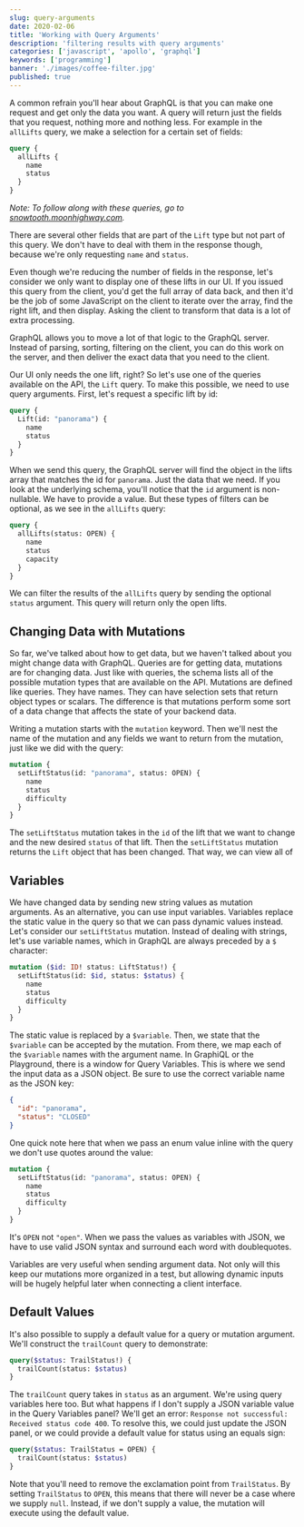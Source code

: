 ```yaml
---
slug: query-arguments
date: 2020-02-06
title: 'Working with Query Arguments'
description: 'filtering results with query arguments'
categories: ['javascript', 'apollo', 'graphql']
keywords: ['programming']
banner: './images/coffee-filter.jpg'
published: true
---
```


A common refrain you'll hear about GraphQL is that you can make one request and get only the data you want. A query will return just the fields that you request, nothing more and nothing less. For example in the `allLifts` query, we make a selection for a certain set of fields:

```graphql
query {
  allLifts {
    name
    status
  }
}
```

*Note: To follow along with these queries, go to [snowtooth.moonhighway.com](https://snowtooth.moonhighway.com).*

There are several other fields that are part of the `Lift` type but not part of this query. We don't have to deal with them in the response though, because we're only requesting `name` and `status`.

Even though we're reducing the number of fields in the response, let's consider we only want to display one of these lifts in our UI. If you issued this query from the client, you'd get the full array of data back, and then it'd be the job of some JavaScript on the client to iterate over the array, find the right lift, and then display. Asking the client to transform that data is a lot of extra processing.

GraphQL allows you to move a lot of that logic to the GraphQL server. Instead of parsing, sorting, filtering on the client, you can do this work on the server, and then deliver the exact data that you need to the client.

Our UI only needs the one lift, right? So let's use one of the queries available on the API, the `Lift` query. To make this possible, we need to use query arguments. First, let's request a specific lift by id:

```graphql
query {
  Lift(id: "panorama") {
    name
    status
  }
}
```

When we send this query, the GraphQL server will find the object in the lifts array that matches the id for `panorama`. Just the data that we need. If you look at the underlying schema, you'll notice that the `id` argument is non-nullable. We have to provide a value. But these types of filters can be optional, as we see in the `allLifts` query:

```graphql
query {
  allLifts(status: OPEN) {
    name
    status
    capacity
  }
}
```

We can filter the results of the `allLifts` query by sending the optional `status` argument. This query will return only the open lifts.

## Changing Data with Mutations

So far, we've talked about how to get data, but we haven't talked about you might change data with GraphQL. Queries are for getting data, mutations are for changing data. Just like with queries, the schema lists all of the possible mutation types that are available on the API. Mutations are defined like queries. They have names. They can have selection sets that return object types or scalars. The difference is that mutations perform some sort of a data change that affects the state of your backend data.

Writing a mutation starts with the `mutation` keyword. Then we'll nest the name of the mutation and any fields we want to return from the mutation, just like we did with the query:

```graphql
mutation {
  setLiftStatus(id: "panorama", status: OPEN) {
    name
    status
    difficulty
  }
}
```

The `setLiftStatus` mutation takes in the `id` of the lift that we want to change and the new desired `status` of that lift. Then the `setLiftStatus` mutation returns the `Lift` object that has been changed. That way, we can view all of

## Variables

We have changed data by sending new string values as mutation arguments. As an alternative, you can use input variables. Variables replace the static value in the query so that we can pass dynamic values instead. Let's consider our `setLiftStatus` mutation. Instead of dealing with strings, let's use variable names, which in GraphQL are always preceded by a `$` character:

```graphql
mutation ($id: ID! status: LiftStatus!) {
  setLiftStatus(id: $id, status: $status) {
    name
    status
    difficulty
  }
}
```

The static value is replaced by a `$variable`. Then, we state that the `$variable` can be accepted by the mutation. From there, we map each of the `$variable` names with the argument name. In GraphiQL or the Playground, there is a window for Query Variables. This is where we send the input data as a JSON object. Be sure to use the correct variable name as the JSON key:

```json
{
  "id": "panorama",
  "status": "CLOSED"
}
```

One quick note here that when we pass an enum value inline with the query we don't use quotes around the value:

```graphql
mutation {
  setLiftStatus(id: "panorama", status: OPEN) {
    name
    status
    difficulty
  }
}
```

It's `OPEN` not `"open"`. When we pass the values as variables with JSON, we have to use valid JSON syntax and surround each word with doublequotes.

Variables are very useful when sending argument data. Not only will this keep our mutations more organized in a test, but allowing dynamic inputs will be hugely helpful later when connecting a client interface.

## Default Values

It's also possible to supply a default value for a query or mutation argument. We'll construct the `trailCount` query to demonstrate:

```graphql
query($status: TrailStatus!) {
  trailCount(status: $status)
}
```

The `trailCount` query takes in `status` as an argument. We're using query variables here too. But what happens if I don't supply a JSON variable value in the Query Variables panel? We'll get an error: `Response not successful: Received status code 400`. To resolve this, we could just update the JSON panel, or we could provide a default value for status using an equals sign:

```graphql
query($status: TrailStatus = OPEN) {
  trailCount(status: $status)
}
```

Note that you'll need to remove the exclamation point from `TrailStatus`. By setting `TrailStatus` to `OPEN`, this means that there will never be a case where we supply `null`. Instead, if we don't supply a value, the mutation will execute using the default value.